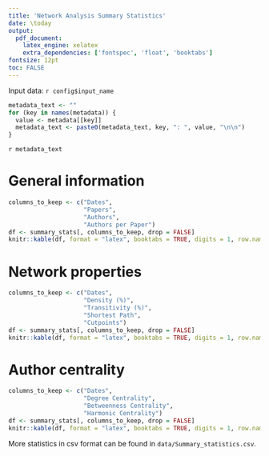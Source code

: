 ```yaml
---
title: 'Network Analysis Summary Statistics'
date: \today
output:
  pdf_document:
    latex_engine: xelatex
    extra_dependencies: ['fontspec', 'float', 'booktabs']
fontsize: 12pt
toc: FALSE
---
```


Input data: `r config$input_name`

```r
metadata_text <- ""
for (key in names(metadata)) {
  value <- metadata[[key]]
  metadata_text <- paste0(metadata_text, key, ": ", value, "\n\n")
}
```
`r metadata_text`

# General information
```r
columns_to_keep <- c("Dates",
                     "Papers",
                     "Authors",
                     "Authors per Paper")
df <- summary_stats[, columns_to_keep, drop = FALSE]
knitr::kable(df, format = "latex", booktabs = TRUE, digits = 1, row.names = FALSE)
```

# Network properties
```r
columns_to_keep <- c("Dates",
                     "Density (%)",
                     "Transitivity (%)",
                     "Shortest Path",
                     "Cutpoints")
df <- summary_stats[, columns_to_keep, drop = FALSE]
knitr::kable(df, format = "latex", booktabs = TRUE, digits = 1, row.names = FALSE)
```

# Author centrality
```r
columns_to_keep <- c("Dates",
                     "Degree Centrality",
                     "Betweenness Centrality",
                     "Harmonic Centrality")
df <- summary_stats[, columns_to_keep, drop = FALSE]
knitr::kable(df, format = "latex", booktabs = TRUE, digits = 1, row.names = FALSE)
```

More statistics in csv format can be found in `data/Summary_statistics.csv`.
